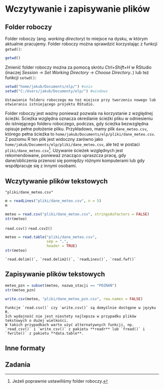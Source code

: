 # Wczytywanie i zapisywanie plików {#io}

<!-- csv better than many! -->
<!-- folder roboczy -->

## Folder roboczy

Folder roboczy (ang. *working directory*) to miejsce na dysku, w którym aktualnie pracujemy.
Folder roboczy można sprawdzić korzystając z funkcji `getwd()`:

```r
getwd()
```

Zmienić folder roboczy można za pomocą skrótu *Ctrl+Shift+H* w RStudio (inaczej *Session -> Set Working Directory -> Choose Directory..*) lub też funkcji `setwd()`:

```r
setwd("home/jakub/Documents/elp/") #unix
setwd("C:/Users/jakub/Documenty/elp/") #windows
```

```block2
Ustawienie folderu roboczego ma też miejsce przy tworzeniu nowego lub otwieraniu istniejącego projektu RStudio.
```

Folder roboczy jest ważny ponieważ pozwala na korzystanie z względnej ścieżki.
Ścieżka względna oznacza określanie ścieżki pliku w odniesieniu do istniejącego folderu roboczego, podczas, gdy ścieżka bezwzględna opisuje pełne położenie pliku.
Przykładowo, mamy plik `dane_meteo.csv`, którego pełna ścieżka to `home/jakub/Documents/elp/pliki/dane_meteo.csv`.
Z poziomu R ten plik jest widoczny zarówno jako `home/jakub/Documents/elp/pliki/dane_meteo.csv`, ale też w postaci `pliki/dane_meteo.csv`^[Jeżeli poprawnie ustawiliśmy folder roboczy.].
Używanie ścieżek względnych jest rekomendowane, ponieważ znacząco upraszcza pracę, gdy dane/obliczenia przenosi się pomiędzy różnymi komputerami lub gdy współpracuje się z innymi osobami.

<!--project-oriented workflow -->
<!-- Adopt a project-oriented workflow -->
<!-- How? -->
<!-- • dedicated directory -->
<!-- • RStudio Project -->
<!-- • Git repo, probably syncing to a remote -->
<!-- + use a blank slate, restart often -->
<!-- footnote with fs and here pacakges -->

## Wczytywanie plików tekstowych

`"pliki/dane_meteo.csv"`

```r
m = readLines("pliki/dane_meteo.csv", n = 5)
m
```

```r
meteo = read.csv("pliki/dane_meteo.csv", stringsAsFactors = FALSE)
str(meteo)
```

`read.csv()` `read.csv2()`

```r
meteo = read.table("pliki/dane_meteo.csv", 
                   sep = ",",
                   header = TRUE)
str(meteo)
```

```block2
`read.delim()`, `read.delim2()`, `readLines()`, `read.fwf()`
```

## Zapisywanie plików tekstowych

```r
meteo_pzn = subset(meteo, nazwa_stacji == "POZNAŃ")
str(meteo_pzn)
```

```r
write.csv(meteo, "pliki/dane_meteo_pzn.csv", row.names = FALSE)
```

```block2
Funkcje `read.csv()` czy `write.csv()` są domyślnie dostępne w języku R.
Ich wydajność nie jest niestety najlepsza w przypadku plików tekstowych o dużej wielkości.
W takich przypadkach warto użyć alternatywnych funkcji, np. `read_csv()` i `write_csv()` z pakietu **readr** lub `fread()` i `fwrite()` z pakietu **data.table**.
```

## Inne formaty

<!-- - RDS -->
<!-- - Excel -->
<!-- - Internet -->
<!-- - dane w pakietach -->
<!-- - bazy danych -->
<!-- - pliki przestrzenne -->

## Zadania

<!-- wczytaj jeden format, zapisz inny -->
<!-- automatycznie wczytaj dwa pliki -->
<!-- wczytaj, zamien, zapisz -->
<!-- napisz funkcje do zamiany -->

